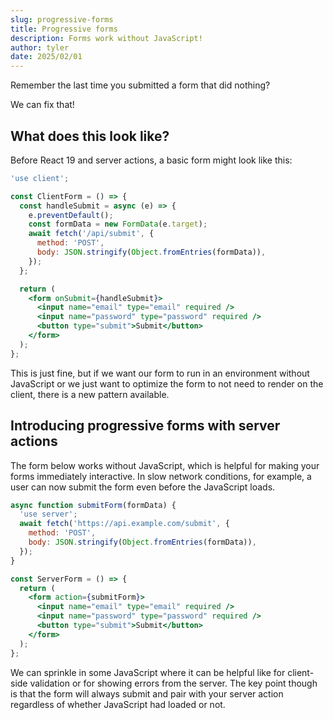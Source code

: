 ```yaml
---
slug: progressive-forms
title: Progressive forms
description: Forms work without JavaScript!
author: tyler
date: 2025/02/01
---
```


Remember the last time you submitted a form that did nothing?

We can fix that!

## What does this look like?

Before React 19 and server actions, a basic form might look like this:

```jsx
'use client';

const ClientForm = () => {
  const handleSubmit = async (e) => {
    e.preventDefault();
    const formData = new FormData(e.target);
    await fetch('/api/submit', {
      method: 'POST',
      body: JSON.stringify(Object.fromEntries(formData)),
    });
  };

  return (
    <form onSubmit={handleSubmit}>
      <input name="email" type="email" required />
      <input name="password" type="password" required />
      <button type="submit">Submit</button>
    </form>
  );
};
```

This is just fine, but if we want our form to run in an environment without JavaScript or we just want to optimize the form to not need to render on the client, there is a new pattern available.

## Introducing progressive forms with server actions

The form below works without JavaScript, which is helpful for making your forms immediately interactive. In slow network conditions, for example, a user can now submit the form even before the JavaScript loads.

```jsx
async function submitForm(formData) {
  'use server';
  await fetch('https://api.example.com/submit', {
    method: 'POST',
    body: JSON.stringify(Object.fromEntries(formData)),
  });
}

const ServerForm = () => {
  return (
    <form action={submitForm}>
      <input name="email" type="email" required />
      <input name="password" type="password" required />
      <button type="submit">Submit</button>
    </form>
  );
};
```

We can sprinkle in some JavaScript where it can be helpful like for client-side validation or for showing errors from the server. The key point though is that the form will always submit and pair with your server action regardless of whether JavaScript had loaded or not.

